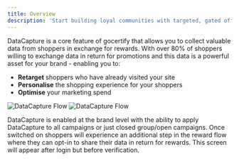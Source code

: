 ```yaml
---
title: Overview
description: 'Start building loyal communities with targeted, gated offers.'
---
```


DataCapture is a core feature of gocertify that allows you to collect valuable data from shoppers in exchange for rewards. With over 80% of shoppers willing to exchange data in return for promotions and 
this data is a powerful asset for your brand - enabling you to:

- **Retarget** shoppers who have already visited your site
- **Personalise** the shopping experience for your shoppers
- **Optimise** your marketing spend

<Frame caption="DataCapture adds an additional step to the reward flow where you can collect data from shoppers">
  <img
    className="block dark:hidden"
    src="/images/dataCaptureFlow.png"
    alt="DataCapture Flow"
  />
  <img
    className="hidden dark:block"
    src="/images/dataCaptureFlow.png"
    alt="DataCapture Flow"
  />
</Frame>

DataCapture is enabled at the brand level with the ability to apply DataCapture to all campaigns or just closed group/open campaigns.
Once switched on shoppers will experience an additional step in the reward flow where they can opt-in to share their data in return for rewards. This screen will
appear after login but before verification.

